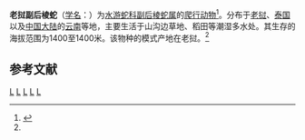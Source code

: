 {{Speciesbox 
| taxon = Paratapinophis praemaxillaris
| binomial_authority = Angel, 1929
| synonyms = 
* 老挝后棱蛇 ''Opisthotropis praemaxillaris'' (Angel, 1929)
| synonyms_ref = <ref name='id4671'>{{cite web| url =http://www.bioinfo.cn/db05/BjdwSpecies.php?action=view&id=4671| title =老挝后棱蛇| work =《中国动物物种编目数据库》| publisher =中国科学院微生物研究所| author =中国科学院动物研究所| accessdate =2009-04-11| archive-date =2016-03-05| archive-url =https://web.archive.org/web/20160305022336/http://www.bioinfo.cn/db05/BjdwSpecies.php?action=view&id=4671| dead-url =yes}}</ref>
}}

'''老挝副后棱蛇'''（[[学名|学名]]：{{lang|la|''Paratapinophis praemaxillaris''}}）为[[水游蛇科|水游蛇科]][[副后棱蛇属|副后棱蛇属]]的[[爬行动物|爬行动物]]<ref>{{cite journal |last1=Kai |first1=Wang |last2=Jinlong |first2=Ren |last3=Hongman |first3=Chen |last4=Zhitong |first4=Lyu |last5=Xianguang |first5=Guo |last6=Ke |first6=Jiang |last7=Jinmin |first7=Chen |last8=Jiatang |first8=Li |last9=Peng |first9=Guo |last10=Yingyong |first10=Wang |last11=Jing |first11=Che |title=The updated checklists of amphibians and reptiles of China |journal=Biodiversity Science |date=2020-02-20 |volume=28 |issue=2 |pages=189 |doi=10.17520/biods.2019238}}</ref>。分布于[[老挝|老挝]]、[[泰国|泰国]]以及[[中国大陆|中国大陆]]的[[云南|云南]]等地，主要生活于山沟边草地、稻田等潮湿多水处。其生存的海拔范围为1400至1400米。该物种的模式产地在老挝。<ref name='id4671'/>

== 参考文献 ==
{{reflist}}

{{taxonbar}}
[[Category:_1929年描述的动物|L]]
[[Category:老撾動物|L]]
[[Category:泰國動物|L]]
[[Category:中國爬行動物|L]]
[[Category:副后棱蛇属|L]]